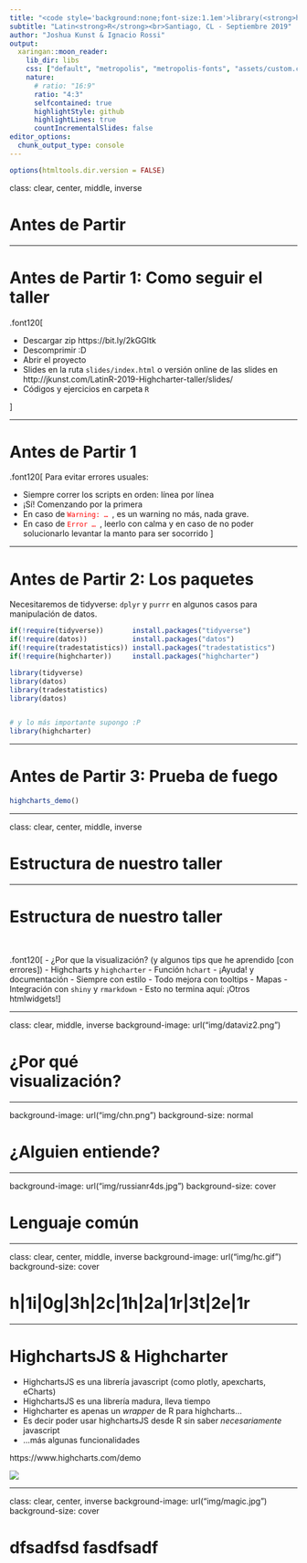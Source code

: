 ```yaml
---
title: "<code style='background:none;font-size:1.1em'>library(<strong>highcharter</strong>)</code><br>¡De principiante a experto!"
subtitle: "Latin<strong>R</strong><br>Santiago, CL - Septiembre 2019"
author: "Joshua Kunst & Ignacio Rossi"
output:
  xaringan::moon_reader:
    lib_dir: libs
    css: ["default", "metropolis", "metropolis-fonts", "assets/custom.css"]
    nature:
      # ratio: "16:9"
      ratio: "4:3"
      selfcontained: true
      highlightStyle: github
      highlightLines: true
      countIncrementalSlides: false
editor_options: 
  chunk_output_type: console
---
```


```r
options(htmltools.dir.version = FALSE)
```

class: clear, center, middle, inverse

# Antes de Partir

---

# Antes de Partir 1: Como seguir el taller

.font120[
<br>

- Descargar zip https://bit.ly/2kGGltk
- Descomprimir :D
- Abrir el proyecto
- Slides en la ruta `slides/index.html` o versión online de las 
slides en http://jkunst.com/LatinR-2019-Highcharter-taller/slides/ 
- Códigos y ejercicios en carpeta `R`

]


---

# Antes de Partir 1

.font120[
Para evitar errores usuales:

- Siempre correr los scripts en orden: línea por línea
- ¡Sí! Comenzando por la primera
- En caso de <code style="color:red">Warning: ... </code>, es un
warning no más, nada grave.
- En caso de <code style="color:red">Error ... </code>, leerlo con calma y en
caso de no poder solucionarlo levantar la manto para ser socorrido
]

---

# Antes de Partir 2: Los paquetes

Necesitaremos de tidyverse: `dplyr` y `purrr` en algunos casos para
manipulación de datos.

```r
if(!require(tidyverse))       install.packages("tidyverse")
if(!require(datos))           install.packages("datos")
if(!require(tradestatistics)) install.packages("tradestatistics")
if(!require(highcharter))     install.packages("highcharter")

library(tidyverse)
library(datos)
library(tradestatistics)
library(datos)


# y lo más importante supongo :P
library(highcharter)
```


---

# Antes de Partir 3: Prueba de fuego

```r
highcharts_demo()
```


---

class: clear, center, middle, inverse

# Estructura de nuestro taller


---

# Estructura de nuestro taller

<br>

.font120[
- ¿Por que la visualización? (y algunos tips que he aprendido [con errores])
- Highcharts y `highcharter` 
- Función `hchart`
- ¡Ayuda! y documentación
- Siempre con estilo
- Todo mejora con tooltips
- Mapas
- Integración con `shiny` y `rmarkdown`
- Esto no termina aquí: ¡Otros htmlwidgets!
]

---

class: clear, middle, inverse
background-image: url("img/dataviz2.png")

# ¿Por qué<br>visualización?

---

background-image: url("img/chn.png")
background-size: normal

# ¿Alguien entiende?

---

background-image: url("img/russianr4ds.jpg")
background-size: cover

# Lenguaje común


---

class: clear, center, middle, inverse
background-image: url("img/hc.gif")
background-size: cover

# <span id="brand">h|1i|0g|3h|2c|1h|2a|1r|3t|2e|1r</span>

---

# HighchartsJS & Highcharter

- HighchartsJS es una librería javascript (como plotly, apexcharts, eCharts)
- HighchartsJS es una librería madura, lleva tiempo
- Highcharter es apenas un _wrapper_ de R para highcharts...
- Es decir poder usar highchartsJS desde R sin saber _necesariamente_ javascript
- ...más algunas funcionalidades


https://www.highcharts.com/demo

![](img/highcharts.png)


---

class: clear, center, inverse
background-image: url("img/magic.jpg")
background-size: cover

# dfsadfsd fasdfsadf

